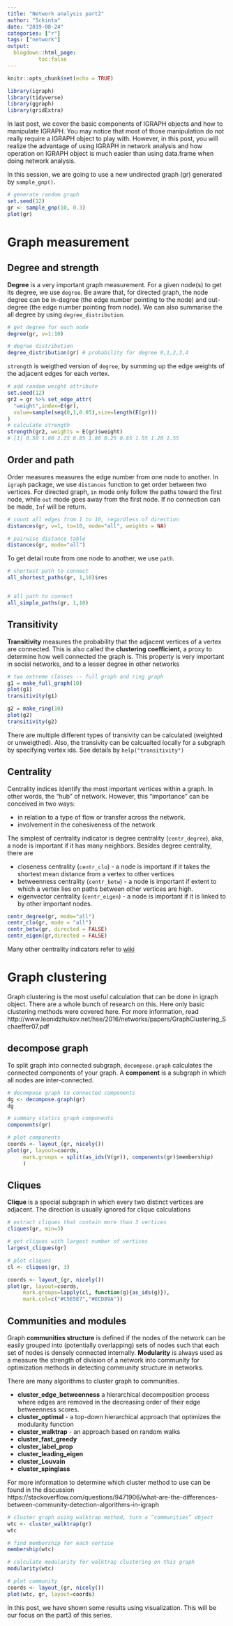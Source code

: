 ```yaml
---
title: "Network analysis part2"
author: "Sckinta"
date: "2019-08-24"
categories: ["r"]
tags: ["network"]
output: 
  blogdown::html_page:
          toc:false
---
```


```r
knitr::opts_chunk$set(echo = TRUE)
```

```r
library(igraph)
library(tidyverse)
library(ggraph)
library(gridExtra)
```

In last post, we cover the basic components of IGRAPH objects and how to manipulate IGRAPH. You may notice that most of those manipulation do not really require a IGRAPH object to play with. However, in this post, you will realize the advantage of using IGRAPH in network analysis and how operation on IGRAPH object is much easier than using data.frame when doing network analysis.

In this session, we are going to use a new undirected graph (gr) generated by `sample_gnp()`.

```r
# generate random graph 
set.seed(12) 
gr <- sample_gnp(10, 0.3)
plot(gr)

```

# Graph measurement

## Degree and strength

**Degree** is a very important graph measurement. For a given node(s) to get its degree, we use `degree`. Be aware that, for directed graph, the node degree can be in-degree (the edge number pointing to the node) and out-degree (the edge number pointing from node). We can also summarise the all degree by using `degree_distribution`.

```r
# get degree for each node 
degree(gr, v=1:10)

# degree distribution
degree_distribution(gr) # probability for degree 0,1,2,3,4
```

`strength` is weigthed version of `degree`,  by summing up the edge weights of the adjacent edges for each vertex. 

```r
# add random weight attribute
set.seed(12)
gr2 = gr %>% set_edge_attr(
  "weight",index=E(gr),
  value=sample(seq(0,1,0.05),size=length(E(gr)))
)
# calculate strength
strength(gr2, weights = E(gr)$weight)
# [1] 0.50 1.00 2.25 0.85 1.80 0.25 0.85 1.55 1.20 1.55

```

## Order and path

Order measures measures the edge number from one node to another. In `igraph` package, we use `distances` function to get order between two vertices. For directed graph, `in` mode only follow the paths toward the first node, while `out` mode goes away from the first node. If no connection can be made, `Inf` will be return. 

```r
# count all edges from 1 to 10, regardless of direction 
distances(gr, v=1, to=10, mode="all", weights = NA)

# pairwise distance table 
distances(gr, mode="all")
```

To get detail route from one node to another, we use `path`.

```r
# shortest path to connect
all_shortest_paths(gr, 1,10)$res


# all path to connect
all_simple_paths(gr, 1,10)

```

## Transitivity

**Transitivity** measures the probability that the adjacent vertices of a vertex are connected. This is also called the **clustering coefficient**, a proxy to determine how well connected the graph is. This property is very important in social networks, and to a lesser degree in other networks


```r
# two extreme classes -- full graph and ring graph
g1 = make_full_graph(10)
plot(g1)
transitivity(g1)

g2 = make_ring(10)
plot(g2)
transitivity(g2)

```

There are multiple different types of transivity can be calculated (weighted or unweigthed). Also, the transivity can be calcualted locally for a subgraph by specifying vertex ids. See details by `help("transitivity")`

## Centrality

Centrality indices identify the most important vertices within a graph. In other words, the "hub" of network. However, this "importance" can be conceived in two ways:  

* in relation to a type of flow or transfer across the network. 
* involvement in the cohesiveness of the network

The simplest of centrality indicator is degree centrality (`centr_degree`), aka, a node is important if it has many neighbors. Besides degree centrality, there are 

* closeness centrality (`centr_clo`) - a node is important if it takes the shortest mean distance from a vertex to other vertices
* betweenness centrality (`centr_betw`) - a node is important if extent to which a vertex lies on paths between other vertices are high. 
* eigenvector centrality (`centr_eigen`) - a node is important if it is linked to by other important nodes.

```r
centr_degree(gr, mode="all")
centr_clo(gr, mode = "all")
centr_betw(gr, directed = FALSE)
centr_eigen(gr,directed = FALSE)
```

Many other centrality indicators refer to [wiki](https://en.wikipedia.org/wiki/Centrality)

# Graph clustering

Graph clustering is the most useful calculation that can be done in igraph object. There are a whole bunch of research on this. Here only basic clustering methods were covered here. For more information, read http://www.leonidzhukov.net/hse/2016/networks/papers/GraphClustering_Schaeffer07.pdf

## decompose graph

To split graph into connected subgraph, `decompose.graph` calculates the connected components of your graph. A **component** is a subgraph in which all nodes are inter-connected.

```r
# decompose graph to connected components
dg <- decompose.graph(gr)
dg

# summary statics graph components
components(gr)

# plot components
coords <- layout_(gr, nicely())
plot(gr, layout=coords,
     mark.groups = split(as_ids(V(gr)), components(gr)$membership)
     )

```

## Cliques

**Clique** is a special subgraph in which every two distinct vertices are adjacent. The direction is usually ignored for clique calculations

```r
# extract cliques that contain more than 3 vertices
cliques(gr, min=3)

# get cliques with largest number of vertices
largest_cliques(gr)

# plot cliques
cl <- cliques(gr, 3)

coords <- layout_(gr, nicely())
plot(gr, layout=coords,
     mark.groups=lapply(cl, function(g){as_ids(g)}), 
     mark.col=c("#C5E5E7","#ECD89A"))

```

## Communities and modules

Graph **communities structure** is defined if the nodes of the network can be easily grouped into (potentially overlapping) sets of nodes such that each set of nodes is densely connected internally. **Modularity** is always used as a measure the strength of division of a network into community for optimization methods in detecting community structure in networks.

There are many algorithms to cluster graph to communities.

* **cluster_edge_betweenness**  a hierarchical decomposition process where edges are removed in the decreasing order of their edge betweenness scores.  
* **cluster_optimal** - a top-down hierarchical approach that optimizes the modularity function
* **cluster_walktrap** - an approach based on random walks
* **cluster_fast_greedy**
* **cluster_label_prop**
* **cluster_leading_eigen**
* **cluster_Louvain**
* **cluster_spinglass**

For more information to determine which cluster method to use can be found in the discussion https://stackoverflow.com/questions/9471906/what-are-the-differences-between-community-detection-algorithms-in-igraph

```r
# cluster graph using walktrap method, turn a ”communities” object
wtc <- cluster_walktrap(gr) 
wtc

# find membership for each vertice
membership(wtc)

# calculate modularity for walktrap clustering on this graph
modularity(wtc) 

# plot community
coords <- layout_(gr, nicely())
plot(wtc, gr, layout=coords)
```


In this post, we have shown some results using visualization. This will be our focus on the part3 of this series. 